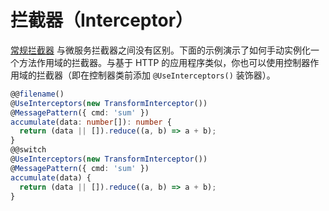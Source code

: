 # 拦截器（Interceptor）

[常规拦截器](/interceptors) 与微服务拦截器之间没有区别。下面的示例演示了如何手动实例化一个方法作用域的拦截器。与基于 HTTP 的应用程序类似，你也可以使用控制器作用域的拦截器（即在控制器类前添加 `@UseInterceptors()` 装饰器）。

```ts
@@filename()
@UseInterceptors(new TransformInterceptor())
@MessagePattern({ cmd: 'sum' })
accumulate(data: number[]): number {
  return (data || []).reduce((a, b) => a + b);
}
@@switch
@UseInterceptors(new TransformInterceptor())
@MessagePattern({ cmd: 'sum' })
accumulate(data) {
  return (data || []).reduce((a, b) => a + b);
}
```
